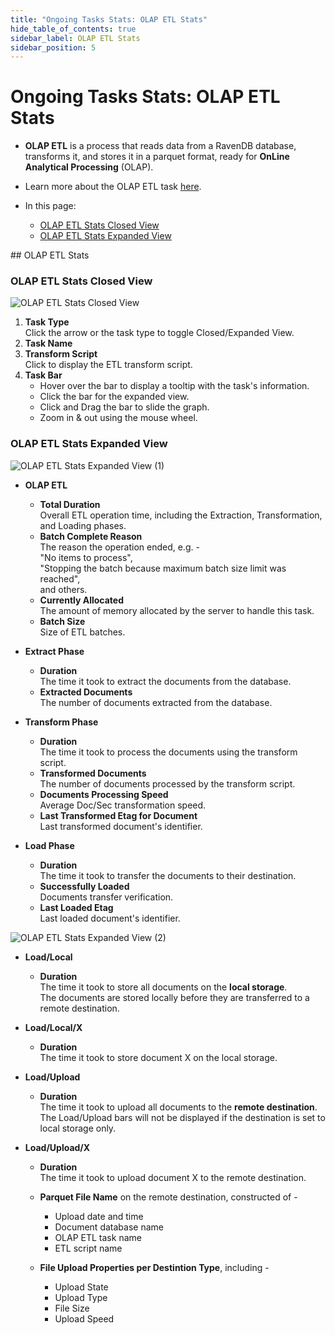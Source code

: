 ```yaml
---
title: "Ongoing Tasks Stats: OLAP ETL Stats"
hide_table_of_contents: true
sidebar_label: OLAP ETL Stats
sidebar_position: 5
---
```



# Ongoing Tasks Stats: OLAP ETL Stats
<Admonition type="note" title="Note">

* **OLAP ETL** is a process that reads data from a RavenDB database, 
  transforms it, and stores it in a parquet format, ready for **OnLine 
  Analytical Processing** (OLAP).  
* Learn more about the OLAP ETL task [here](../../../../studio/database/tasks/ongoing-tasks/olap-etl-task.mdx).  

* In this page:  
    * [OLAP ETL Stats Closed View](../../../../studio/database/stats/ongoing-tasks-stats/olap-etl-stats.mdx#olap-etl-stats-closed-view)  
    * [OLAP ETL Stats Expanded View](../../../../studio/database/stats/ongoing-tasks-stats/olap-etl-stats.mdx#olap-etl-stats-expanded-view)  

</Admonition>
## OLAP ETL Stats

### OLAP ETL Stats Closed View

![OLAP ETL Stats Closed View](./assets/stats-view-15-olap-etl-closed-view.png)

1. **Task Type**  
   Click the arrow or the task type to toggle Closed/Expanded View.  
2. **Task Name**  
3. **Transform Script**  
   Click to display the ETL transform script.  
4. **Task Bar**  
    * Hover over the bar to display a tooltip with the task's information.  
    * Click the bar for the expanded view.  
    * Click and Drag the bar to slide the graph.  
    * Zoom in & out using the mouse wheel.  
### OLAP ETL Stats Expanded View

![OLAP ETL Stats Expanded View (1)](./assets/stats-view-16-olap-etl-extracted-view_1.png)

* **OLAP ETL**  
   * **Total Duration**  
     Overall ETL operation time, including the Extraction, 
     Transformation, and Loading phases.  
   * **Batch Complete Reason**  
     The reason the operation ended, e.g. -  
     "No items to process",  
     "Stopping the batch because maximum batch size limit was reached",  
     and others.  
   * **Currently Allocated**  
     The amount of memory allocated by the server to handle this task.  
   * **Batch Size**  
     Size of ETL batches.  

* **Extract Phase**  
   * **Duration**  
     The time it took to extract the documents from the database.  
   * **Extracted Documents**  
     The number of documents extracted from the database.  

* **Transform Phase**  
   * **Duration**  
     The time it took to process the documents using the transform script.  
   * **Transformed Documents**  
     The number of documents processed by the transform script.  
   * **Documents Processing Speed**  
     Average Doc/Sec transformation speed.  
   * **Last Transformed Etag for Document**  
     Last transformed document's identifier.  

* **Load Phase**  
   * **Duration**  
     The time it took to transfer the documents to their destination.  
   * **Successfully Loaded**  
     Documents transfer verification.  
   * **Last Loaded Etag**  
     Last loaded document's identifier.  

![OLAP ETL Stats Expanded View (2)](./assets/stats-view-16-olap-etl-extracted-view_2.png)

* **Load/Local**  
   * **Duration**  
     The time it took to store all documents on the **local storage**.  
       <Admonition type="note" title="Note">
       The documents are stored locally before they are transferred to a remote destination.
       </Admonition>

* **Load/Local/X**  
   * **Duration**  
     The time it took to store document X on the local storage.  

* **Load/Upload**  
   * **Duration**  
     The time it took to upload all documents to the **remote destination**.  
       <Admonition type="note" title="Note">
       The Load/Upload bars will not be displayed if the destination is set to local storage only.  
       </Admonition>

* **Load/Upload/X**  
   * **Duration**  
     The time it took to upload document X to the remote destination.  

   * **Parquet File Name** on the remote destination, constructed of -  
      * Upload date and time  
      * Document database name  
      * OLAP ETL task name  
      * ETL script name  
   * **File Upload Properties per Destintion Type**, including -  
      * Upload State  
      * Upload Type  
      * File Size  
      * Upload Speed




